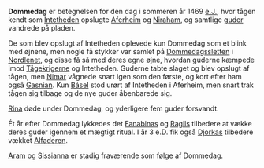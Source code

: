 {{title:Dommedag}}
{{author:Laura Holmegaard}}
{{timestamp:2009-09-15T13:31:27Z}}
{{copyright:Dommedag}}
'''Dommedag''' er betegnelsen for den dag i sommeren år 1469 [[e.J.]], hvor tågen kendt som [[Intetheden]] opslugte [[Aferheim]] og [[Niraham]], og samtlige [[guderne|guder]] vandrede på pladen.

De som blev opslugt af Intetheden oplevede kun Dommedag som et blink med øjnene, men nogle få stykker var samlet på [[Dommedagssletten]] i [[Nordlenet]], og disse få så med deres egne øjne, hvordan guderne kæmpede imod [[Tågekrigerne]] og Intetheden. Guderne tabte slaget og blev opslugt af tågen, men [[Nimar]] vågnede snart igen som den første, og kort efter ham også [[Gasnian]].
Kun [[Básel]] stod urørt af Intetheden i Aferheim, men snart trak tågen sig tilbage og de nye guder åbenbarede sig.

[[Rina]] døde under Dommedag, og yderligere fem guder forsvandt.

Ét år efter Dommedag lykkedes det [[Fanabina|Fanabinas]] og [[Ragil|Ragils]] tilbedere at vække deres guder igennem et mægtigt ritual.
I år 3 e.D. fik også [[Djorka|Djorkas]] tilbedere vækket [[Alfaderen]].

[[Aram]] og [[Sissianna]] er stadig fraværende som følge af Dommedag.